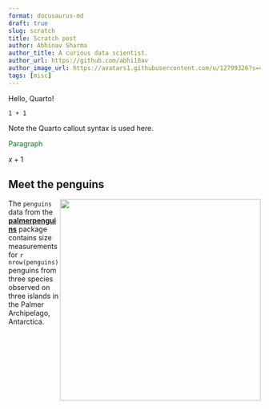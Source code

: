 ```yaml
---
format: docusaurus-md
draft: true
slug: scratch
title: Scratch post
author: Abhinav Sharma
author_title: A curious data scientist.
author_url: https://github.com/abhi18av
author_image_url: https://avatars1.githubusercontent.com/u/12799326?s=460&v=4
tags: [misc]
---
```

Hello, Quarto!

```.python
1 + 1
```

::: {.callout-important}
Note the Quarto callout syntax is used here.
:::


```{=html}
<p style="color: green;">Paragraph</p>
```


```{=mdx}
export const Highlight = ({children, color}) => (
  <span
    style={{
      backgroundColor: color,
      borderRadius: '2px',
      color: '#fff',
      padding: '0.2rem',
    }}>
    {children}
  </span>
);

<Highlight color="#25c2a0">Docusaurus GREEN</Highlight> and <Highlight color="#1877F2">Rams blue</Highlight> are my favorite colors.

I can write **Markdown** alongside my _JSX_!
```

$x + 1$


## Meet the penguins

![](https://raw.githubusercontent.com/quarto-dev/quarto-web/main/docs/get-started/hello/rstudio/lter_penguins.png){style="float:right;" fig-alt="Illustration of three species of Palmer Archipelago penguins: Chinstrap, Gentoo, and Adelie. Artwork by @allison_horst." width="401"}

The `penguins` data from the [**palmerpenguins**](https://allisonhorst.github.io/palmerpenguins "palmerpenguins R package") package contains size measurements for `r nrow(penguins)` penguins from three species observed on three islands in the Palmer Archipelago, Antarctica.



